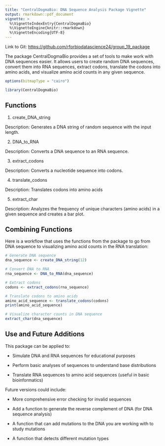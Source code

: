 ```yaml
---
title: "CentralDogmaBio: DNA Sequence Analysis Package Vignette"
output: rmarkdown::pdf_document
vignette: >
  %\VignetteIndexEntry{CentralDogmaBio}
  %\VignetteEngine{knitr::rmarkdown}
  %\VignetteEncoding{UTF-8}
---
```


Link to Git: <https://github.com/rforbiodatascience24/group_19_package>

The package CentralDogmaBio provides a set of tools to make work with DNA sequences easier. It allows users to create random DNA sequences, convert them into RNA sequences, extract codons, translate the codons into amino acids, and visualize amino acid counts in any given sequence.

```r
options(bitmapType = "cairo")
```

```r
library(CentralDogmaBio)
```

## Functions 

1.  create_DNA_string

Description: Generates a DNA string of random sequence with the input length.

2.  DNA_to_RNA

Description: Converts a DNA sequence to an RNA sequence.

3.  extract_codons

Description: Converts a nucleotide sequence into codons.

4.  translate_codons

Description: Translates codons into amino acids

5.  extract_char

Description: Analyzes the frequency of unique characters (amino acids) in a given sequence and creates a bar plot.

## Combining Functions

Here is a workflow that uses the functions from the package to go from DNA sequence to visualizing amino acid counts in the RNA translation:

```r
# Generate DNA sequence
dna_sequence <- create_DNA_string(12)

# Convert DNA to RNA
rna_sequence <- DNA_to_RNA(dna_sequence)

# Extract codons
codons <- extract_codons(rna_sequence)

# Translate codons to amino acids
amino_acid_sequence <- translate_codons(codons)
print(amino_acid_sequence)

# Visualize character counts in DNA sequence
extract_char(dna_sequence)
```

## Use and Future Additions

This package can be applied to:

-   Simulate DNA and RNA sequences for educational purposes

-   Perform basic analyses of sequences to understand base distributions

-   Translate RNA sequences to amino acid sequences (useful in basic bioinformatics)

Future versions could include:

-   More comprehensive error checking for invalid sequences

-   Add a function to generate the reverse complement of DNA (for DNA sequence analysis)

-   A function that can add mutations to the DNA you are working with to study mutations

-   A function that detects different mutation types
